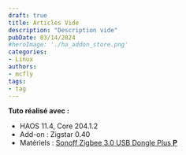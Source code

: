 ```yaml
---
draft: true
title: Articles Vide
description: "Description vide"
pubDate: 03/14/2024
#heroImage: './ha_addon_store.png'
categories: 
- Linux
authors: 
- mcfly
tags:
- tag
---
```


**Tuto réalisé avec :**
* HAOS 11.4, Core 204.1.2
* Add-on : Zigstar 0.40
* Matériels : [Sonoff Zigbee 3.0 USB Dongle Plus **P**](https://amzn.to/41W8f4W) 